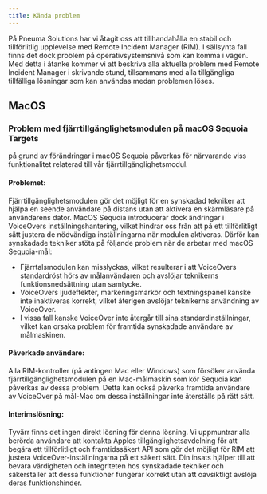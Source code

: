 ```yaml
---
title: Kända problem
---
```



På Pneuma Solutions har vi åtagit oss att tillhandahålla en stabil och tillförlitlig upplevelse med Remote Incident Manager (RIM). I sällsynta fall finns det dock problem på operativsystemsnivå som kan komma i vägen.
Med detta i åtanke kommer vi att beskriva alla aktuella problem med Remote Incident Manager i skrivande stund, tillsammans med alla tillgängliga tillfälliga lösningar som kan användas medan problemen löses.

## MacOS

### Problem med fjärrtillgänglighetsmodulen på macOS Sequoia Targets

på grund av förändringar i macOS Sequoia påverkas för närvarande viss funktionalitet relaterad till vår fjärrtillgänglighetsmodul.

#### Problemet:
Fjärrtillgänglighetsmodulen gör det möjligt för en synskadad tekniker att hjälpa en seende användare på distans utan att aktivera en skärmläsare på användarens dator. MacOS Sequoia introducerar dock ändringar i VoiceOvers inställningshantering, vilket hindrar oss från att på ett tillförlitligt sätt justera de nödvändiga inställningarna när modulen aktiveras. Därför kan synskadade tekniker stöta på följande problem när de arbetar med macOS Sequoia-mål:

* Fjärrtalsmodulen kan misslyckas, vilket resulterar i att VoiceOvers standardröst hörs av målanvändaren och avslöjar teknikerns funktionsnedsättning utan samtycke.
* VoiceOvers ljudeffekter, markeringsmarkör och textningspanel kanske inte inaktiveras korrekt, vilket återigen avslöjar teknikerns användning av VoiceOver.
* I vissa fall kanske VoiceOver inte återgår till sina standardinställningar, vilket kan orsaka problem för framtida synskadade användare av målmaskinen.

#### Påverkade användare:
Alla RIM-kontroller (på antingen Mac eller Windows) som försöker använda fjärrtillgänglighetsmodulen på en Mac-målmaskin som kör Sequoia kan påverkas av dessa problem. Detta kan också påverka framtida användare av VoiceOver på mål-Mac om dessa inställningar inte återställs på rätt sätt.

#### Interimslösning:
Tyvärr finns det ingen direkt lösning för denna lösning. Vi uppmuntrar alla berörda användare att kontakta Apples tillgänglighetsavdelning för att begära ett tillförlitligt och framtidssäkert API som gör det möjligt för RIM att justera VoiceOver-inställningarna på ett säkert sätt. Din insats hjälper till att bevara värdigheten och integriteten hos synskadade tekniker och säkerställer att dessa funktioner fungerar korrekt utan att oavsiktligt avslöja deras funktionshinder.
